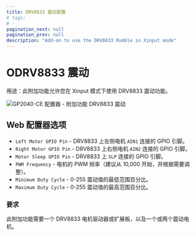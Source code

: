 ```yaml
---
title: DRV8833 震动配置
# tags:
# -
pagination_next: null
pagination_prev: null
description: "Add-on to use the DRV8833 Rumble in Xinput mode"
---
```


# ODRV8833 震动

用途：此附加功能允许您在 Xinput 模式下使用 DRV8833 震动功能。

![GP2040-CE 配置器 - 附加功能 DRV8833 震动](../assets/images/gpc-add-ons-drv8833-rumble.png)

## Web 配置器选项

- `Left Motor GPIO Pin` - DRV8833 上左侧电机 `AIN1` 连接的 GPIO 引脚。
- `Right Motor GPIO Pin` - DRV8833 上右侧电机 `AIN2` 连接的 GPIO 引脚。
- `Motor Sleep GPIO Pin` - DRV8833 上 `SLP` 连接的 GPIO 引脚。
- `PWM Frequency` - 电机的 PWM 频率（建议从 10,000 开始，并根据需要调整）。
- `Minimum Duty Cycle` - 0-255 震动值的最低范围百分比。
- `Maximum Duty Cycle` - 0-255 震动值的最高范围百分比。

### 要求

此附加功能需要一个 DRV8833 电机驱动器或扩展板，以及一个或两个震动电机。
